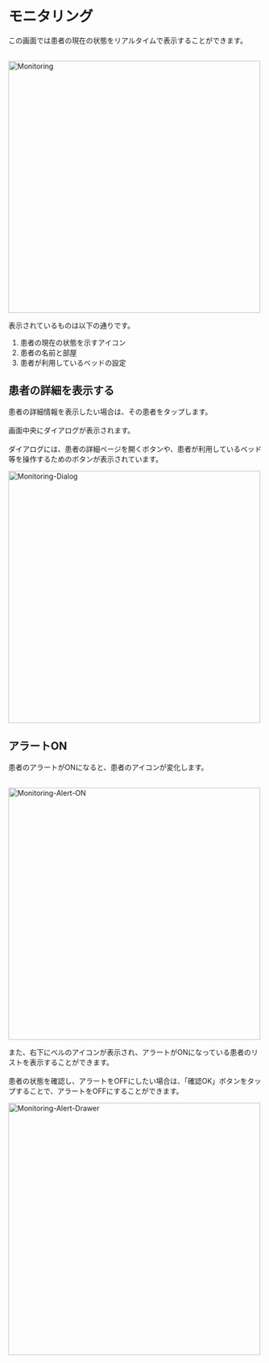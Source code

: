 # モニタリング

この画面では患者の現在の状態をリアルタイムで表示することができます。<br></br>

<Image src="/assets/monitoring/monitoring.png" alt="Monitoring" height="500" />

表示されているものは以下の通りです。

1. 患者の現在の状態を示すアイコン
2. 患者の名前と部屋
3. 患者が利用しているベッドの設定

## 患者の詳細を表示する

患者の詳細情報を表示したい場合は、その患者をタップします。<br></br>
画面中央にダイアログが表示されます。<br></br>
ダイアログには、患者の詳細ページを開くボタンや、患者が利用しているベッド等を操作するためのボタンが表示されています。

<Image src="/assets/monitoring/monitoring-dialog.png" alt="Monitoring-Dialog" height="500" />


## アラートON

患者のアラートがONになると、患者のアイコンが変化します。<br></br>

<Image src="/assets/monitoring/monitoring-alert-on.png" alt="Monitoring-Alert-ON" height="500" />


また、右下にベルのアイコンが表示され、アラートがONになっている患者のリストを表示することができます。<br></br>
患者の状態を確認し、アラートをOFFにしたい場合は、「確認OK」ボタンをタップすることで、アラートをOFFにすることができます。

<Image src="/assets/monitoring/monitoring-alert-drawer.png" alt="Monitoring-Alert-Drawer" height="500" />
